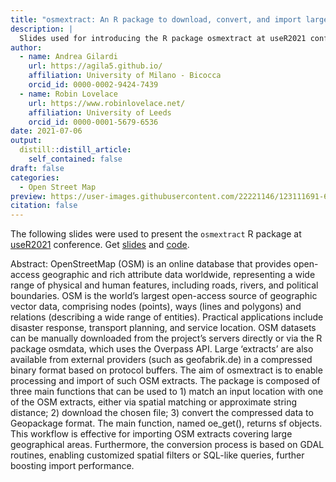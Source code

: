 ```yaml
---
title: "osmextract: An R package to download, convert, and import large Open Street Map datasets - useR2021"
description: |
  Slides used for introducing the R package osmextract at useR2021 conference.
author:
  - name: Andrea Gilardi
    url: https://agila5.github.io/
    affiliation: University of Milano - Bicocca
    orcid_id: 0000-0002-9424-7439
  - name: Robin Lovelace
    url: https://www.robinlovelace.net/
    affiliation: University of Leeds
    orcid_id: 0000-0001-5679-6536
date: 2021-07-06
output:
  distill::distill_article:
    self_contained: false
draft: false
categories:
  - Open Street Map 
preview: https://user-images.githubusercontent.com/22221146/123111691-65be5c80-d43d-11eb-87ff-cced0e52f003.png
citation: false
---
```


The following slides were used to present the `osmextract` R package at [useR2021](https://user2021.r-project.org/) conference. 
Get <a href="https://agila5.github.io/data/presentations/2021-07-06-useR2021/useR2021.html#1" target="_blank" rel="nopener">slides</a> and <a href="https://github.com/agila5/agila5.github.io/blob/master/data/presentations/2021-07-06-useR2021/useR2021.Rmd" target="_blank" rel="noopener">code</a>.

Abstract: OpenStreetMap (OSM) is an online database that provides open-access geographic and rich attribute data worldwide, representing a wide range of physical and human features, including roads, rivers, and political boundaries. OSM is the world’s largest open-access source of geographic vector data, comprising nodes (points), ways (lines and polygons) and relations (describing a wide range of entities). Practical applications include disaster response, transport planning, and service location. OSM datasets can be manually downloaded from the project’s servers directly or via the R package osmdata, which uses the Overpass API. Large 'extracts' are also available from external providers (such as geofabrik.de) in a compressed binary format based on protocol buffers. The aim of osmextract is to enable processing and import of such OSM extracts. The package is composed of three main functions that can be used to 1) match an input location with one of the OSM extracts, either via spatial matching or approximate string distance; 2) download the chosen file; 3) convert the compressed data to Geopackage format. The main function, named oe_get(), returns sf objects. This workflow is effective for importing OSM extracts covering large geographical areas. Furthermore, the conversion process is based on GDAL routines, enabling customized spatial filters or SQL-like queries, further boosting import performance.
